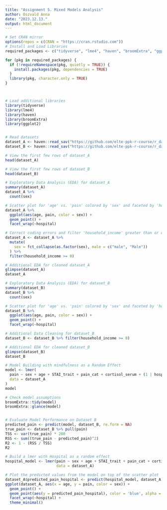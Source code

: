 ---
title: "Assignment 5. Mixed Models Analysis"
author: Oszvald Anna
date: "2023.12.13."
output: html_document
---

```{r}

# Set CRAN mirror
options(repos = c(CRAN = "https://cran.rstudio.com"))
# Install and Load Libraries
required_packages <- c("tidyverse", "lme4", "haven", "broomExtra", "ggplot2")

for (pkg in required_packages) {
  if (!requireNamespace(pkg, quietly = TRUE)) {
    install.packages(pkg, dependencies = TRUE)
  }
  library(pkg, character.only = TRUE)
}



# Load additional libraries
library(tidyverse)
library(lme4)
library(haven)
library(broomExtra)
library(ggplot2)


# Read datasets
dataset_A <- haven::read_sav("https://github.com/elte-ppk-r-course/r_data_analysis-22_23_fall/raw/main/data/assignment_4_dataset_A.sav")
dataset_B <- haven::read_sav("https://github.com/elte-ppk-r-course/r_data_analysis-22_23_fall/raw/main/data/assignment_4_dataset_B.sav")

# View the first few rows of dataset_A
head(dataset_A)

# View the first few rows of dataset_B
head(dataset_B)

# Exploratory Data Analysis (EDA) for dataset_A
summary(dataset_A)
dataset_A %>%
  count(sex)

# Scatter plot for 'age' vs. 'pain' colored by 'sex' and faceted by 'hospital'
dataset_A %>%
  ggplot(aes(age, pain, color = sex)) +
  geom_point() +
  facet_wrap(~hospital)

# Correct coding errors and filter 'household_income' greater than or equal to 0
dataset_A <- dataset_A %>%
  mutate(
    sex = fct_collapse(as.factor(sex), male = c("male", "Male"))
  ) %>%
  filter(household_income >= 0)

# Additional EDA for cleaned dataset_A
glimpse(dataset_A)
dataset_A

# Exploratory Data Analysis (EDA) for dataset_B
summary(dataset_B)
dataset_B %>%
  count(sex)

# Scatter plot for 'age' vs. 'pain' colored by 'sex' and faceted by 'hospital'
dataset_B %>%
  ggplot(aes(age, pain, color = sex)) +
  geom_point() +
  facet_wrap(~hospital)

# Additional Data Cleaning for dataset_B
dataset_B <- dataset_B %>% filter(household_income >= 0)

# Additional EDA for cleaned dataset_B
glimpse(dataset_B)
dataset_B

# Model Building with mindfulness as a Random Effect
model <- lmer(
  pain ~ sex + age + STAI_trait + pain_cat + cortisol_serum + (1 | hospital) + (1 | mindfulness),
  data = dataset_A
)
model

# Check model assumptions
broomExtra::tidy(model)
broomExtra::glance(model)


# Evaluate Model Performance on Dataset B
predicted_pain <- predict(model, dataset_B, re.form = NA)
true_pain <- dataset_B %>% pull(pain)
TSS <- var(true_pain) * 200
RSS <- sum((true_pain - predicted_pain)^2)
R2 <- 1 - (RSS / TSS)
R2

# Build a lmer with Hospital as a random effect
hospital_model <- lmer(pain ~ sex + age + STAI_trait + pain_cat + cortisol_serum + (1 | hospital),
                       data = dataset_A)

# Plot the predicted values from the model on top of the scatter plot
dataset_A$predicted_pain_hospital <- predict(hospital_model, dataset_A, re.form = NA)
ggplot(dataset_A, aes(x = age, y = pain, color = sex)) +
  geom_point() +
  geom_point(aes(y = predicted_pain_hospital), color = 'blue', alpha = 0.5) +
  facet_wrap(~hospital) +
  theme_minimal()
```
